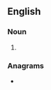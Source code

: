 ==English==

===Noun===
{{head|en|noun plural form}}

# {{plural of|tailbud|lang=en}}

===Anagrams===
* {{anagrams|en|a=abdilstu|subtidal}}